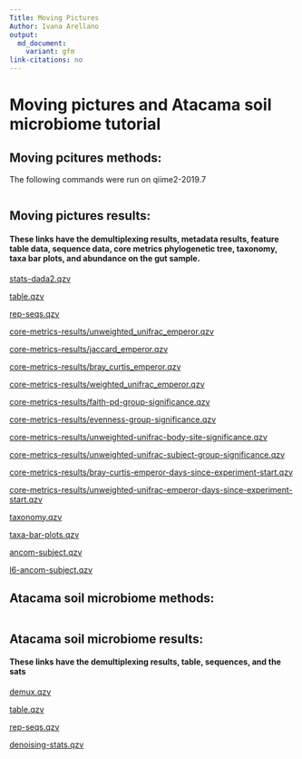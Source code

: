 ```yaml
---
Title: Moving Pictures
Author: Ivana Arellano
output:
  md_document:
    variant: gfm
link-citations: no
---
```

# Moving pictures and Atacama soil microbiome tutorial

## Moving pcitures methods:

The following commands were run on qiime2-2019.7

```R
```

## Moving pictures results:

#### These links have the demultiplexing results, metadata results, feature table data, sequence data, core metrics phylogenetic tree, taxonomy, taxa bar plots, and abundance on the gut sample. 


[stats-dada2.qzv](https://view.qiime2.org/visualization/?type=html&src=https%3A%2F%2Fdocs.qiime2.org%2F2019.7%2Fdata%2Ftutorials%2Fmoving-pictures%2Fstats-dada2.qzv)

[table.qzv](https://view.qiime2.org/visualization/?type=html&src=https%3A%2F%2Fdocs.qiime2.org%2F2019.7%2Fdata%2Ftutorials%2Fmoving-pictures%2Ftable.qzv)

[rep-seqs.qzv](https://view.qiime2.org/visualization/?type=html&src=https%3A%2F%2Fdocs.qiime2.org%2F2019.7%2Fdata%2Ftutorials%2Fmoving-pictures%2Frep-seqs.qzv)

[core-metrics-results/unweighted_unifrac_emperor.qzv](https://view.qiime2.org/visualization/?type=html&src=https%3A%2F%2Fdocs.qiime2.org%2F2019.7%2Fdata%2Ftutorials%2Fmoving-pictures%2Fcore-metrics-results%2Funweighted_unifrac_emperor.qzv)

[core-metrics-results/jaccard_emperor.qzv](core-metrics-results/jaccard_emperor.qzv)

[core-metrics-results/bray_curtis_emperor.qzv](https://view.qiime2.org/visualization/?type=html&src=https%3A%2F%2Fdocs.qiime2.org%2F2019.7%2Fdata%2Ftutorials%2Fmoving-pictures%2Fcore-metrics-results%2Fbray_curtis_emperor.qzv)

[core-metrics-results/weighted_unifrac_emperor.qzv](https://view.qiime2.org/visualization/?type=html&src=https%3A%2F%2Fdocs.qiime2.org%2F2019.7%2Fdata%2Ftutorials%2Fmoving-pictures%2Fcore-metrics-results%2Fweighted_unifrac_emperor.qzv)

[core-metrics-results/faith-pd-group-significance.qzv](https://view.qiime2.org/visualization/?type=html&src=https%3A%2F%2Fdocs.qiime2.org%2F2019.7%2Fdata%2Ftutorials%2Fmoving-pictures%2Fcore-metrics-results%2Ffaith-pd-group-significance.qzv)

[core-metrics-results/evenness-group-significance.qzv](https://view.qiime2.org/visualization/?type=html&src=https%3A%2F%2Fdocs.qiime2.org%2F2019.7%2Fdata%2Ftutorials%2Fmoving-pictures%2Fcore-metrics-results%2Fevenness-group-significance.qzv)

[core-metrics-results/unweighted-unifrac-body-site-significance.qzv](https://view.qiime2.org/visualization/?type=html&src=https%3A%2F%2Fdocs.qiime2.org%2F2019.7%2Fdata%2Ftutorials%2Fmoving-pictures%2Fcore-metrics-results%2Funweighted-unifrac-body-site-significance.qzv)

[core-metrics-results/unweighted-unifrac-subject-group-significance.qzv](https://view.qiime2.org/visualization/?type=html&src=https%3A%2F%2Fdocs.qiime2.org%2F2019.7%2Fdata%2Ftutorials%2Fmoving-pictures%2Fcore-metrics-results%2Funweighted-unifrac-subject-group-significance.qzv)

[core-metrics-results/bray-curtis-emperor-days-since-experiment-start.qzv](https://view.qiime2.org/visualization/?type=html&src=https%3A%2F%2Fdocs.qiime2.org%2F2019.7%2Fdata%2Ftutorials%2Fmoving-pictures%2Fcore-metrics-results%2Fbray-curtis-emperor-days-since-experiment-start.qzv)

[core-metrics-results/unweighted-unifrac-emperor-days-since-experiment-start.qzv](https://view.qiime2.org/visualization/?type=html&src=https%3A%2F%2Fdocs.qiime2.org%2F2019.7%2Fdata%2Ftutorials%2Fmoving-pictures%2Fcore-metrics-results%2Funweighted-unifrac-emperor-days-since-experiment-start.qzv)

[taxonomy.qzv](https://view.qiime2.org/visualization/?type=html&src=https%3A%2F%2Fdocs.qiime2.org%2F2019.7%2Fdata%2Ftutorials%2Fmoving-pictures%2Ftaxonomy.qzv)

[taxa-bar-plots.qzv](https://view.qiime2.org/visualization/?type=html&src=https%3A%2F%2Fdocs.qiime2.org%2F2019.7%2Fdata%2Ftutorials%2Fmoving-pictures%2Ftaxa-bar-plots.qzv)

[ancom-subject.qzv](https://view.qiime2.org/visualization/?type=html&src=https%3A%2F%2Fdocs.qiime2.org%2F2019.7%2Fdata%2Ftutorials%2Fmoving-pictures%2Fancom-subject.qzv)

[l6-ancom-subject.qzv](https://view.qiime2.org/visualization/?type=html&src=https%3A%2F%2Fdocs.qiime2.org%2F2019.7%2Fdata%2Ftutorials%2Fmoving-pictures%2Fl6-ancom-subject.qzv)

## Atacama soil microbiome methods:

```R
```

## Atacama soil microbiome results:

#### These links have the demultiplexing results, table, sequences, and the sats

[demux.qzv](https://view.qiime2.org/visualization/?type=html&src=https%3A%2F%2Fdocs.qiime2.org%2F2019.7%2Fdata%2Ftutorials%2Fatacama-soils%2Fdemux.qzv)

[table.qzv](https://docs.qiime2.org/2019.7/tutorials/atacama-soils/)

[rep-seqs.qzv](https://view.qiime2.org/visualization/?type=html&src=https%3A%2F%2Fdocs.qiime2.org%2F2019.7%2Fdata%2Ftutorials%2Fatacama-soils%2Frep-seqs.qzv)

[denoising-stats.qzv](https://view.qiime2.org/visualization/?type=html&src=https%3A%2F%2Fdocs.qiime2.org%2F2019.7%2Fdata%2Ftutorials%2Fatacama-soils%2Fdenoising-stats.qzv)

